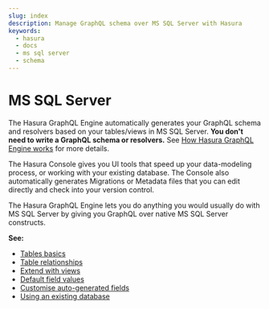 ```yaml
---
slug: index
description: Manage GraphQL schema over MS SQL Server with Hasura
keywords:
  - hasura
  - docs
  - ms sql server
  - schema
---
```


# MS SQL Server

The Hasura GraphQL Engine automatically generates your GraphQL schema and resolvers based on your tables/views in MS SQL
Server. **You don't need to write a GraphQL schema or resolvers.** See
[How Hasura GraphQL Engine works](/getting-started/how-it-works/index.mdx) for more details.

The Hasura Console gives you UI tools that speed up your data-modeling process, or working with your existing database.
The Console also automatically generates Migrations or Metadata files that you can edit directly and check into your
version control.

The Hasura GraphQL Engine lets you do anything you would usually do with MS SQL Server by giving you GraphQL over native
MS SQL Server constructs.

**See:**

- [Tables basics](/schema/ms-sql-server/tables.mdx)
- [Table relationships](/schema/ms-sql-server/table-relationships/index.mdx)
- [Extend with views](/schema/ms-sql-server/views.mdx)
- [Default field values](/schema/ms-sql-server/default-values/index.mdx)
- [Customise auto-generated fields](/schema/ms-sql-server/custom-field-names.mdx)
- [Using an existing database](/schema/ms-sql-server/using-existing-database.mdx)

<!-- .. TODO: DB-COMPATIBILITY
  .. toctree::
    :maxdepth: 1

    Tables basics <tables>
    Table relationships <table-relationships/index>
    Remote relationships <remote-relationships/index>
    Extend with views <views>
    Extend with SQL functions <custom-functions>
    Enum type fields <enums>
    Computed fields <computed-fields>
    Customise auto-generated fields <custom-field-names>
    Data validations <data-validations>
    Using an existing database <using-existing-database>
    Relay schema <relay-schema> -->
